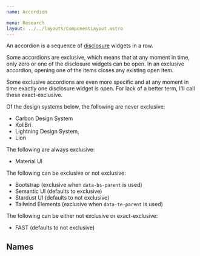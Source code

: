 ```yaml
---
name: Accordion

menu: Research
layout: ../../layouts/ComponentLayout.astro
---
```


An accordion is a sequence of
[disclosure](/components/disclosure.research)
widgets in a row.

Some accordions are exclusive,
which means that at any moment in time,
only zero or one of the disclosure widgets can be open.
In an exclusive accordion, opening one of the items
closes any existing open item.

Some exclusive accordions are even more specific
and at any moment in time
exactly one disclosure widget is open.
For lack of a better term, I'll call these exact-exclusive.

Of the design systems below, the following are never exclusive:
* Carbon Design System
* KoliBri
* Lightning Design System,
* Lion

The following are always exclusive:
* Material UI

The following can be exclusive or not exclusive:
* Bootstrap (exclusive when `data-bs-parent` is used)
* Semantic UI (defaults to exclusive)
* Stardust UI (defaults to not exclusive)
* Tailwind Elements (exclusive when `data-te-parent` is used)

The following can be either not exclusive or exact-exclusive:
* FAST (defaults to not exclusive)


## Names

<ComponentCoverage component="Accordion" />
